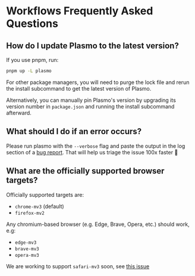 # Workflows Frequently Asked Questions

## How do I update Plasmo to the latest version?

If you use pnpm, run:

```sh
pnpm up -L plasmo
```

For other package managers, you will need to purge the lock file and rerun the install subcommand to get the latest version of Plasmo.

Alternatively, you can manually pin Plasmo's version by upgrading its version number in `package.json` and running the install subcommand afterward.

## What should I do if an error occurs?

Please run plasmo with the `--verbose` flag and paste the output in the log section of a [bug report](/bug). That will help us triage the issue 100x faster 🙏

## What are the officially supported browser targets?

Officially supported targets are:

- `chrome-mv3` (default)
- `firefox-mv2`

Any chromium-based browser (e.g. Edge, Brave, Opera, etc.) should work, e.g:

- `edge-mv3`
- `brave-mv3`
- `opera-mv3`

We are working to support `safari-mv3` soon, see [this issue](https://github.com/PlasmoHQ/plasmo/issues/233)
